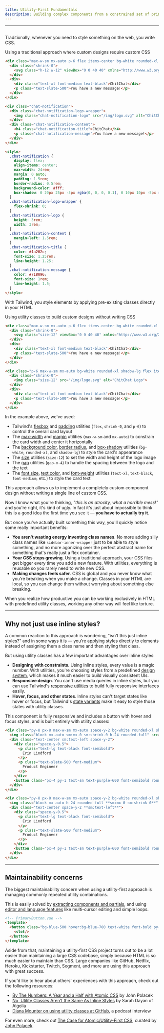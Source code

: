 ```yaml
---
title: Utility-First Fundamentals
description: Building complex components from a constrained set of primitive utilities.
---
```



---

## <Heading hidden>Overview</Heading>

Traditionally, whenever you need to style something on the web, you write CSS.

<TipBad>Using a traditional approach where custom designs require custom CSS</TipBad>

```html {{ example: true }}
<div class="max-w-sm mx-auto p-6 flex items-center bg-white rounded-xl shadow-lg gap-x-4">
  <div class="shrink-0">
    <svg class="h-12 w-12" viewBox="0 0 40 40" xmlns="http://www.w3.org/2000/svg"><defs><linearGradient x1="50%" y1="0%" x2="50%" y2="100%" id="a"><stop stop-color="#2397B3" offset="0%"/><stop stop-color="#13577E" offset="100%"/></linearGradient><linearGradient x1="50%" y1="0%" x2="50%" y2="100%" id="b"><stop stop-color="#73DFF2" offset="0%"/><stop stop-color="#47B1EB" offset="100%"/></linearGradient></defs><g fill="none" fill-rule="evenodd"><path d="M28.872 22.096c.084.622.128 1.258.128 1.904 0 7.732-6.268 14-14 14-2.176 0-4.236-.496-6.073-1.382l-6.022 2.007c-1.564.521-3.051-.966-2.53-2.53l2.007-6.022A13.944 13.944 0 0 1 1 24c0-7.331 5.635-13.346 12.81-13.95A9.967 9.967 0 0 0 13 14c0 5.523 4.477 10 10 10a9.955 9.955 0 0 0 5.872-1.904z" fill="url(#a)" transform="translate(1 1)"/><path d="M35.618 20.073l2.007 6.022c.521 1.564-.966 3.051-2.53 2.53l-6.022-2.007A13.944 13.944 0 0 1 23 28c-7.732 0-14-6.268-14-14S15.268 0 23 0s14 6.268 14 14c0 2.176-.496 4.236-1.382 6.073z" fill="url(#b)" transform="translate(1 1)"/><path d="M18 17a2 2 0 1 0 0-4 2 2 0 0 0 0 4zM24 17a2 2 0 1 0 0-4 2 2 0 0 0 0 4zM30 17a2 2 0 1 0 0-4 2 2 0 0 0 0 4z" fill="#FFF"/></g></svg>
  </div>
  <div>
    <div class="text-xl font-medium text-black">ChitChat</div>
    <p class="text-slate-500">You have a new message!</p>
  </div>
</div>
```

```html
<div class="chat-notification">
  <div class="chat-notification-logo-wrapper">
    <img class="chat-notification-logo" src="/img/logo.svg" alt="ChitChat Logo">
  </div>
  <div class="chat-notification-content">
    <h4 class="chat-notification-title">ChitChat</h4>
    <p class="chat-notification-message">You have a new message!</p>
  </div>
</div>

<style>
  .chat-notification {
    display: flex;
    align-items: center;
    max-width: 24rem;
    margin: 0 auto;
    padding: 1.5rem;
    border-radius: 0.5rem;
    background-color: #fff;
    box-shadow: 0 20px 25px -5px rgba(0, 0, 0, 0.1), 0 10px 10px -5px rgba(0, 0, 0, 0.04);
  }
  .chat-notification-logo-wrapper {
    flex-shrink: 0;
  }
  .chat-notification-logo {
    height: 3rem;
    width: 3rem;
  }
  .chat-notification-content {
    margin-left: 1.5rem;
  }
  .chat-notification-title {
    color: #1a202c;
    font-size: 1.25rem;
    line-height: 1.25;
  }
  .chat-notification-message {
    color: #718096;
    font-size: 1rem;
    line-height: 1.5;
  }
</style>
```

With Tailwind, you style elements by applying pre-existing classes directly in your HTML.

<TipGood>Using utility classes to build custom designs without writing CSS</TipGood>

```html {{ example: true }}
<div class="max-w-sm mx-auto p-6 flex items-center bg-white rounded-xl shadow-lg gap-x-4">
  <div class="shrink-0">
    <svg class="size-12" viewBox="0 0 40 40" xmlns="http://www.w3.org/2000/svg"><defs><linearGradient x1="50%" y1="0%" x2="50%" y2="100%" id="a"><stop stop-color="#2397B3" offset="0%"/><stop stop-color="#13577E" offset="100%"/></linearGradient><linearGradient x1="50%" y1="0%" x2="50%" y2="100%" id="b"><stop stop-color="#73DFF2" offset="0%"/><stop stop-color="#47B1EB" offset="100%"/></linearGradient></defs><g fill="none" fill-rule="evenodd"><path d="M28.872 22.096c.084.622.128 1.258.128 1.904 0 7.732-6.268 14-14 14-2.176 0-4.236-.496-6.073-1.382l-6.022 2.007c-1.564.521-3.051-.966-2.53-2.53l2.007-6.022A13.944 13.944 0 0 1 1 24c0-7.331 5.635-13.346 12.81-13.95A9.967 9.967 0 0 0 13 14c0 5.523 4.477 10 10 10a9.955 9.955 0 0 0 5.872-1.904z" fill="url(#a)" transform="translate(1 1)"/><path d="M35.618 20.073l2.007 6.022c.521 1.564-.966 3.051-2.53 2.53l-6.022-2.007A13.944 13.944 0 0 1 23 28c-7.732 0-14-6.268-14-14S15.268 0 23 0s14 6.268 14 14c0 2.176-.496 4.236-1.382 6.073z" fill="url(#b)" transform="translate(1 1)"/><path d="M18 17a2 2 0 1 0 0-4 2 2 0 0 0 0 4zM24 17a2 2 0 1 0 0-4 2 2 0 0 0 0 4zM30 17a2 2 0 1 0 0-4 2 2 0 0 0 0 4z" fill="#FFF"/></g></svg>
  </div>
  <div>
    <div class="text-xl font-medium text-black">ChitChat</div>
    <p class="text-slate-500">You have a new message!</p>
  </div>
</div>
```

```html
<div class="p-6 max-w-sm mx-auto bg-white rounded-xl shadow-lg flex items-center gap-x-4">
  <div class="shrink-0">
    <img class="size-12" src="/img/logo.svg" alt="ChitChat Logo">
  </div>
  <div>
    <div class="text-xl font-medium text-black">ChitChat</div>
    <p class="text-slate-500">You have a new message!</p>
  </div>
</div>
```

In the example above, we've used:

- Tailwind's [flexbox](/docs/display#flex) and [padding](/docs/padding) utilities (`flex`, `shrink-0`, and `p-6`) to control the overall card layout
- The [max-width](/docs/max-width) and [margin](/docs/margin) utilities (`max-w-sm` and `mx-auto`) to constrain the card width and center it horizontally
- The [background color](/docs/background-color), [border radius](/docs/border-radius), and [box-shadow](/docs/box-shadow) utilities (`bg-white`, `rounded-xl`, and `shadow-lg`) to style the card's appearance
- The [size](/docs/size) utilities (`size-12`) to set the width and height of the logo image
- The [gap](/docs/gap) utilities (`gap-x-4`) to handle the spacing between the logo and the text
- The [font size](/docs/font-size), [text color](/docs/text-color), and [font-weight](/docs/font-weight) utilities (`text-xl`, `text-black`, `font-medium`, etc.) to style the card text

This approach allows us to implement a completely custom component design without writing a single line of custom CSS.

Now I know what you're thinking, _"this is an atrocity, what a horrible mess!"_ and you're right, it's kind of ugly. In fact it's just about impossible to think this is a good idea the first time you see it — **you have to actually try it**.

But once you've actually built something this way, you'll quickly notice some really important benefits:

- **You aren't wasting energy inventing class names**. No more adding silly class names like `sidebar-inner-wrapper` just to be able to style something, and no more agonizing over the perfect abstract name for something that's really just a flex container.
- **Your CSS stops growing**. Using a traditional approach, your CSS files get bigger every time you add a new feature. With utilities, everything is reusable so you rarely need to write new CSS.
- **Making changes feels safer**. CSS is global and you never know what you're breaking when you make a change. Classes in your HTML are local, so you can change them without worrying about something else breaking.

When you realize how productive you can be working exclusively in HTML with predefined utility classes, working any other way will feel like torture.

---

## Why not just use inline styles?

A common reaction to this approach is wondering, "isn't this just inline styles?" and in some ways it is — you're applying styles directly to elements instead of assigning them a class name and then styling that class.

But using utility classes has a few important advantages over inline styles:

- **Designing with constraints**. Using inline styles, every value is a magic number. With utilities, you're choosing styles from a predefined [design system](/docs/theme), which makes it much easier to build visually consistent UIs.
- **Responsive design**. You can't use media queries in inline styles, but you can use Tailwind's [responsive utilities](/docs/responsive-design) to build fully responsive interfaces easily.
- **Hover, focus, and other states**. Inline styles can't target states like hover or focus, but Tailwind's [state variants](/docs/hover-focus-and-other-states) make it easy to style those states with utility classes.

This component is fully responsive and includes a button with hover and focus styles, and is built entirely with utility classes:

```html {{ example: true }}
<div class="py-8 px-8 max-w-sm mx-auto space-y-2 bg-white rounded-xl shadow-lg sm:flex sm:items-center sm:space-y-0 sm:gap-x-6 sm:py-4">
  <img class="block mx-auto sm:mx-0 sm:shrink-0 h-24 rounded-full" src="/img/erin-lindford.jpg" alt="Woman's Face" />
  <div class="text-center sm:text-left space-y-2">
    <div class="space-y-0.5">
      <p class="text-lg text-black font-semibold">
        Erin Lindford
      </p>
      <p class="text-slate-500 font-medium">
        Product Engineer
      </p>
    </div>
    <button class="px-4 py-1 text-sm text-purple-600 font-semibold rounded-full border border-purple-200 hover:text-white hover:bg-purple-600 hover:border-transparent focus:outline-none focus:ring-2 focus:ring-purple-600 focus:ring-offset-2">Message</button>
  </div>
</div>
```

```html
<div class="py-8 px-8 max-w-sm mx-auto space-y-2 bg-white rounded-xl shadow-lg **sm:py-4 sm:flex sm:items-center sm:space-y-0 sm:gap-x-6**">
  <img class="block mx-auto h-24 rounded-full **sm:mx-0 sm:shrink-0**" src="/img/erin-lindford.jpg" alt="Woman's Face" />
  <div class="text-center space-y-2 **sm:text-left**">
    <div class="space-y-0.5">
      <p class="text-lg text-black font-semibold">
        Erin Lindford
      </p>
      <p class="text-slate-500 font-medium">
        Product Engineer
      </p>
    </div>
    <button class="px-4 py-1 text-sm text-purple-600 font-semibold rounded-full border border-purple-200 **hover:text-white hover:bg-purple-600 hover:border-transparent focus:outline-none focus:ring-2 focus:ring-purple-600 focus:ring-offset-2**">Message</button>
  </div>
</div>
```

---

## Maintainability concerns

The biggest maintainability concern when using a utility-first approach is managing commonly repeated utility combinations.

This is easily solved by [extracting components and partials](/docs/reusing-styles#extracting-components-and-partials), and using [editor and language features](/docs/reusing-styles#using-editor-and-language-features) like multi-cursor editing and simple loops.

```html
<!-- PrimaryButton.vue -->
<template>
  <button class="bg-blue-500 hover:bg-blue-700 text-white font-bold py-2 px-4 rounded">
    <slot/>
  </button>
</template>
```

Aside from that, maintaining a utility-first CSS project turns out to be a lot easier than maintaining a large CSS codebase, simply because HTML is so much easier to maintain than CSS. Large companies like GitHub, Netflix, Heroku, Kickstarter, Twitch, Segment, and more are using this approach with great success.

If you'd like to hear about others' experiences with this approach, check out the following resources:

- [By The Numbers: A Year and a Half with Atomic CSS](https://medium.com/@johnpolacek/by-the-numbers-a-year-and-half-with-atomic-css-39d75b1263b4) by John Polacek
- [No, Utility Classes Aren't the Same As Inline Styles](https://frontstuff.io/no-utility-classes-arent-the-same-as-inline-styles) by Sarah Dayan of Algolia
- [Diana Mounter on using utility classes at GitHub](http://www.fullstackradio.com/75), a podcast interview

For even more, check out [The Case for Atomic/Utility-First CSS](https://johnpolacek.github.io/the-case-for-atomic-css/), curated by [John Polacek](https://twitter.com/johnpolacek).
